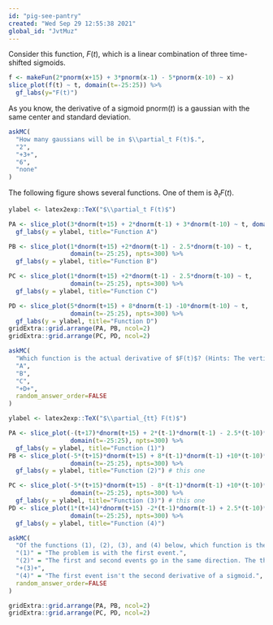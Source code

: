 ```yaml
---
id: "pig-see-pantry"
created: "Wed Sep 29 12:55:38 2021"
global_id: "JvtMuz"
---
```


Consider this function, $F(t)$, which is a linear combination of three time-shifted sigmoids.

```r
f <- makeFun(2*pnorm(x+15) + 3*pnorm(x-1) - 5*pnorm(x-10) ~ x)
slice_plot(f(t) ~ t, domain(t=-25:25)) %>%
  gf_labs(y="F(t)")
```
As you know, the derivative of a sigmoid $\text{pnorm}(t)$ is a gaussian with the same center and standard deviation. 

```r
askMC(
  "How many gaussians will be in $\\partial_t F(t)$.",
  "2",
  "+3+",
  "6",
  "none"
)
```

The following figure shows several functions. One of them is $\partial_t F(t)$.

```r
ylabel <- latex2exp::TeX("$\\partial_t F(t)$")

PA <- slice_plot(3*dnorm(t+15) + 2*dnorm(t-1) + 3*dnorm(t-10) ~ t, domain(t=-25:25), npts=300) %>% 
  gf_labs(y = ylabel, title="Function A")

PB <- slice_plot(1*dnorm(t+15) +2*dnorm(t-1) - 2.5*dnorm(t-10) ~ t, 
                 domain(t=-25:25), npts=300) %>% 
  gf_labs(y = ylabel, title="Function B")

PC <- slice_plot(1*dnorm(t+15) +2*dnorm(t-1) - 2.5*dnorm(t-10) ~ t, 
                 domain(t=-25:25), npts=300) %>% 
  gf_labs(y = ylabel, title="Function C")

PD <- slice_plot(5*dnorm(t+15) + 8*dnorm(t-1) -10*dnorm(t-10) ~ t, 
                 domain(t=-25:25), npts=300) %>% 
  gf_labs(y = ylabel, title="Function D")
gridExtra::grid.arrange(PA, PB, ncol=2)
gridExtra::grid.arrange(PC, PD, ncol=2)

```

```r
askMC(
  "Which function is the actual derivative of $F(t)$? (Hints: The vertical axis is important as is the value of $\\text{dnorm}(0)$.)",
  "A",
  "B",
  "C",
  "+D+",
  random_answer_order=FALSE
)
```


```r
ylabel <- latex2exp::TeX("$\\partial_{tt} F(t)$")

PA <- slice_plot(-(t+17)*dnorm(t+15) + 2*(t-1)*dnorm(t-1) - 2.5*(t-10)*dnorm(t-10) ~ t, 
                 domain(t=-25:25), npts=300) %>% 
  gf_labs(y = ylabel, title="Function (1)")
PB <- slice_plot(-5*(t+15)*dnorm(t+15) + 8*(t-1)*dnorm(t-1) +10*(t-10)*dnorm(t-10) ~ t, 
                 domain(t=-25:25), npts=300) %>% 
  gf_labs(y = ylabel, title="Function (2)") # this one

PC <- slice_plot(-5*(t+15)*dnorm(t+15) - 8*(t-1)*dnorm(t-1) +10*(t-10)*dnorm(t-10) ~ t, 
                 domain(t=-25:25), npts=300) %>% 
  gf_labs(y = ylabel, title="Function (3)") # this one
PD <- slice_plot(1*(t+14)*dnorm(t+15) -2*(t-1)*dnorm(t-1) + 2.5*(t-10)*dnorm(t-10) ~ t, 
                 domain(t=-25:25), npts=300) %>% 
  gf_labs(y = ylabel, title="Function (4)")
```



```r
askMC(
  "Of the functions (1), (2), (3), and (4) below, which function is the **second derivative** of $F(t)$? (Hints: The vertical axis is important as is the value of $\\text{dnorm}(0)$.)",
  "(1)" = "The problem is with the first event.",
  "(2)" = "The first and second events go in the same direction. The third event is not as big as the second.",
  "+(3)+",
  "(4)" = "The first event isn't the second derivative of a sigmoid.",
  random_answer_order=FALSE
)
```

```r
gridExtra::grid.arrange(PA, PB, ncol=2)
gridExtra::grid.arrange(PC, PD, ncol=2)
```